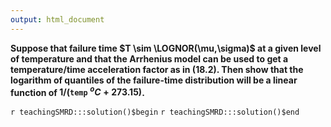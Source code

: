 ```yaml
---
output: html_document
---
```


__Suppose that failure time $T \sim \LOGNOR(\mu,\sigma)$ at a given level of temperature and that the Arrhenius model can be used to get a temperature/time acceleration factor as in (18.2). Then show that the logarithm of quantiles of the failure-time distribution will be a linear function of $1/(\mathtt{temp}\;^oC +273.15)$.__

`r teachingSMRD:::solution()$begin`
`r teachingSMRD:::solution()$end`
